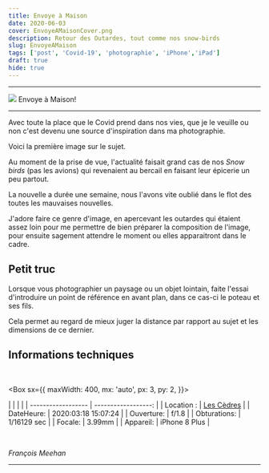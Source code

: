 ```yaml
---
title: Envoye à Maison
date: 2020-06-03
cover: EnvoyeAMaisonCover.png
description: Retour des Outardes, tout comme nos snow-birds
slug: EnvoyeAMaison
tags: ['post', 'Covid-19', 'photographie', 'iPhone','iPad']
draft: true
hide: true
---
```


---

<Flex>
  <Card width={[ 256, 320 ]} mx='auto'>
    <Image src='EnvoyeAMaison.png'/>
    <Text>
      Envoye à Maison!
    </Text>
  </Card>
</Flex>

---

Avec toute la place que le Covid prend dans nos vies, que je le veuille ou non c'est devenu une source d'inspiration dans ma photographie.

Voici la première image sur le sujet.

Au moment de la prise de vue, l'actualité faisait grand cas de nos *Snow birds* (pas les avions) qui revenaient au bercail en faisant leur épicerie un peu partout.

La nouvelle a durée une semaine, nous l'avons vite oublié dans le flot des toutes les mauvaises nouvelles.

J'adore faire ce genre d'image, en apercevant les outardes  qui étaient assez loin pour me permettre de bien préparer la composition de l'image, pour ensuite sagement attendre le moment ou elles apparaitront dans le cadre.

## Petit truc

Lorsque vous photographier un paysage ou un objet lointain, faite l'essai d'introduire un point de référence en avant plan, dans ce cas-ci le poteau et ses fils.

Cela permet au regard de mieux juger la distance par rapport au sujet et les dimensions de ce dernier.

##  Informations techniques

<br/>

<Box
  sx={{
    maxWidth: 400,
    mx: 'auto',
    px: 3,
    py: 2,
  }}>

|  |                 |      |
| ------------------ | ------------------: |
| Location :      |     [Les Cèdres](https://goo.gl/maps/TBDVXPuAEFrhwRxN6) |
| DateHeure:          | 2020:03:18 15:07:24 |
| Ouverture:           |   f/1.8  |
| Obturations:           |   1/16129 sec |
| Focale:          | 3.99mm   |
| Appareil:           |       iPhone 8 Plus |

</Box>

<br/>


*François Meehan*

---


